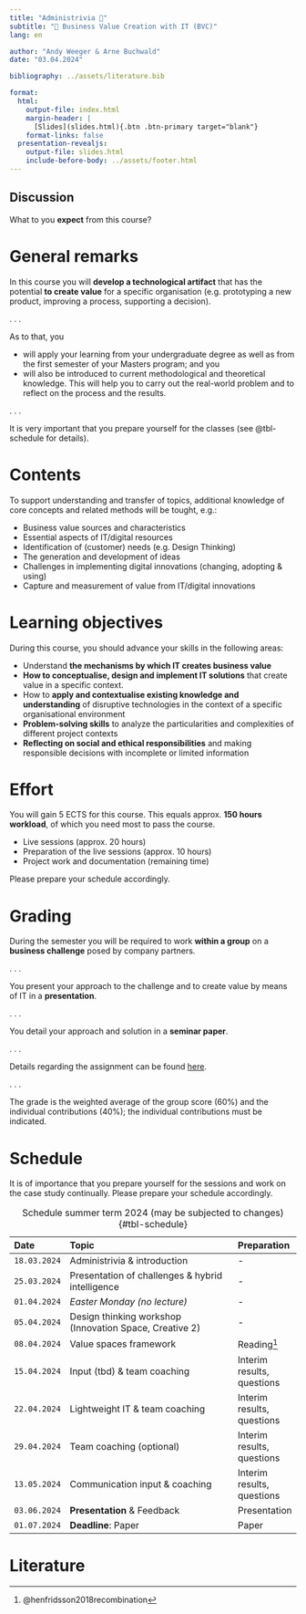 ```yaml
---
title: "Administrivia 🧐"  
subtitle: "💎 Business Value Creation with IT (BVC)"
lang: en

author: "Andy Weeger & Arne Buchwald"
date: "03.04.2024"

bibliography: ../assets/literature.bib

format: 
  html:
    output-file: index.html
    margin-header: | 
      [Slides](slides.html){.btn .btn-primary target="blank"}
    format-links: false       
  presentation-revealjs:
    output-file: slides.html
    include-before-body: ../assets/footer.html
---
```




## Discussion {.html-hidden .unlisted .discussion-slide background-color=black}

:::{.large}
What to you **expect** from this course?
:::

# General remarks

In this course you will **develop a technological artifact** that has the potential **to create value** for a specific organisation (e.g. prototyping a new product, improving a process, supporting a decision). 

. . .

As to that, you

:::{.incremental}
- will apply your learning from your undergraduate degree as well as from the first semester of your Masters program; and you
- will also be introduced to current methodological and theoretical knowledge. This will help you to carry out the real-world problem and to reflect on the process and the results. 
:::

. . .

It is very important that you prepare yourself for the classes (see @tbl-schedule for details).

# Contents

To support understanding and transfer of topics, additional knowledge of core concepts and related methods will be tought, e.g.:

:::{.incremental}
- Business value sources and characteristics
- Essential aspects of IT/digital resources
- Identification of (customer) needs (e.g. Design Thinking)
- The generation and development of ideas
- Challenges in implementing digital innovations (changing, adopting & using)
- Capture and measurement of value from IT/digital innovations
:::

# Learning objectives

During this course, you should advance your skills in the following areas:

::: {.incremental}
- Understand __the mechanisms by which IT creates business value__
- __How to conceptualise, design and implement IT solutions__ that create value in a specific context.
- How to __apply and contextualise existing knowledge and understanding__ of disruptive technologies in the context of a specific organisational environment
- __Problem-solving skills__ to analyze the particularities and complexities of different project contexts
- __Reflecting on social and ethical responsibilities__ and making responsible decisions with incomplete or limited information 
:::

# Effort

You will gain 5 ECTS for this course. This equals approx. __150 hours workload__, of which you need most to pass the course.

::: {.incremental}
-	Live sessions (approx. 20 hours)
- Preparation of the live sessions (approx. 10 hours)
- Project work and documentation (remaining time)
:::

::: {.fragment}
Please prepare your schedule accordingly.
:::

# Grading

During the semester you will be required to work **within a group** on a **business challenge** posed by company partners.

. . .

You present your approach to the challenge and to create value by means of IT in a **presentation**.

. . .

You detail your approach and solution in a **seminar paper**.

. . .

Details regarding the assignment can be found [here](../assignment/).

. . .

:::{.smaller}
The grade is the weighted average of the group score (60%) and the individual contributions (40%); the individual contributions must be indicated.
:::

# Schedule {.scrollable .smaller}

::: {.notes}
It is of importance that you prepare yourself for the sessions and work on the case study continually. Please prepare your schedule accordingly.
:::

| Date         | Topic                                                               | Preparation      |
|:-------------|:--------------------------------------------------------------------|:-----------------|
| `18.03.2024` | Administrivia & introduction                                        | -
| `25.03.2024` | Presentation of challenges & hybrid intelligence                    | -
| `01.04.2024` | *Easter Monday (no lecture)*                                        | -
| `05.04.2024` | Design thinking workshop (Innovation Space, Creative 2)             | -
| `08.04.2024` | Value spaces framework                                              | Reading^[@henfridsson2018recombination]
| `15.04.2024` | Input (tbd) & team coaching                                         | Interim results, questions
| `22.04.2024` | Lightweight IT & team coaching                                      | Interim results, questions
| `29.04.2024` | Team coaching (optional)                                            | Interim results, questions
| `13.05.2024` | Communication input & coaching                                      | Interim results, questions
| `03.06.2024` | __Presentation__ & Feedback                                         | Presentation
| `01.07.2024` | __Deadline__: Paper                                                 | Paper

: Schedule summer term 2024 (may be subjected to changes) {#tbl-schedule}

# Literature
::: {#refs}
:::